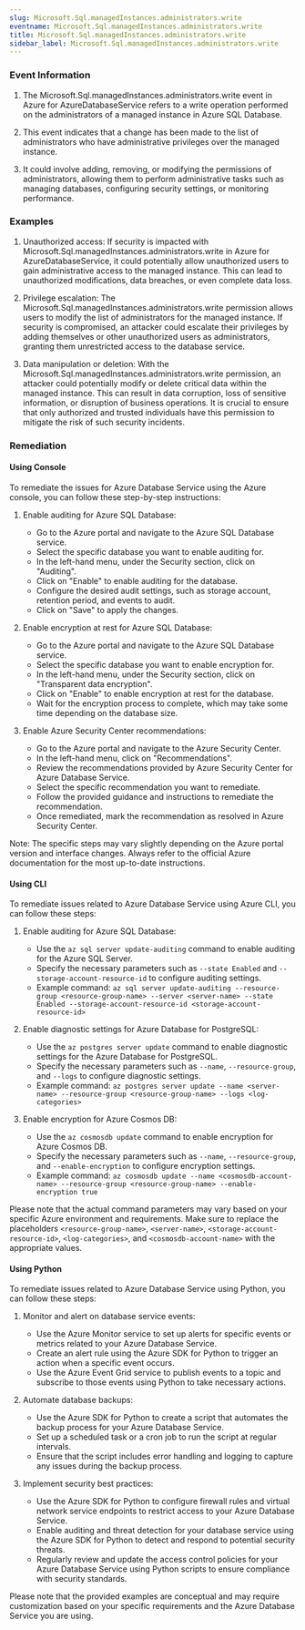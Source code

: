 ```yaml
--- 
slug: Microsoft.Sql.managedInstances.administrators.write
eventname: Microsoft.Sql.managedInstances.administrators.write
title: Microsoft.Sql.managedInstances.administrators.write
sidebar_label: Microsoft.Sql.managedInstances.administrators.write
---
```

                       
### Event Information

1. The Microsoft.Sql.managedInstances.administrators.write event in Azure for AzureDatabaseService refers to a write operation performed on the administrators of a managed instance in Azure SQL Database.

2. This event indicates that a change has been made to the list of administrators who have administrative privileges over the managed instance.

3. It could involve adding, removing, or modifying the permissions of administrators, allowing them to perform administrative tasks such as managing databases, configuring security settings, or monitoring performance.


### Examples

1. Unauthorized access: If security is impacted with Microsoft.Sql.managedInstances.administrators.write in Azure for AzureDatabaseService, it could potentially allow unauthorized users to gain administrative access to the managed instance. This can lead to unauthorized modifications, data breaches, or even complete data loss.

2. Privilege escalation: The Microsoft.Sql.managedInstances.administrators.write permission allows users to modify the list of administrators for the managed instance. If security is compromised, an attacker could escalate their privileges by adding themselves or other unauthorized users as administrators, granting them unrestricted access to the database service.

3. Data manipulation or deletion: With the Microsoft.Sql.managedInstances.administrators.write permission, an attacker could potentially modify or delete critical data within the managed instance. This can result in data corruption, loss of sensitive information, or disruption of business operations. It is crucial to ensure that only authorized and trusted individuals have this permission to mitigate the risk of such security incidents.

### Remediation

#### Using Console

To remediate the issues for Azure Database Service using the Azure console, you can follow these step-by-step instructions:

1. Enable auditing for Azure SQL Database:
   - Go to the Azure portal and navigate to the Azure SQL Database service.
   - Select the specific database you want to enable auditing for.
   - In the left-hand menu, under the Security section, click on "Auditing".
   - Click on "Enable" to enable auditing for the database.
   - Configure the desired audit settings, such as storage account, retention period, and events to audit.
   - Click on "Save" to apply the changes.

2. Enable encryption at rest for Azure SQL Database:
   - Go to the Azure portal and navigate to the Azure SQL Database service.
   - Select the specific database you want to enable encryption for.
   - In the left-hand menu, under the Security section, click on "Transparent data encryption".
   - Click on "Enable" to enable encryption at rest for the database.
   - Wait for the encryption process to complete, which may take some time depending on the database size.

3. Enable Azure Security Center recommendations:
   - Go to the Azure portal and navigate to the Azure Security Center.
   - In the left-hand menu, click on "Recommendations".
   - Review the recommendations provided by Azure Security Center for Azure Database Service.
   - Select the specific recommendation you want to remediate.
   - Follow the provided guidance and instructions to remediate the recommendation.
   - Once remediated, mark the recommendation as resolved in Azure Security Center.

Note: The specific steps may vary slightly depending on the Azure portal version and interface changes. Always refer to the official Azure documentation for the most up-to-date instructions.

#### Using CLI

To remediate issues related to Azure Database Service using Azure CLI, you can follow these steps:

1. Enable auditing for Azure SQL Database:
   - Use the `az sql server update-auditing` command to enable auditing for the Azure SQL Server.
   - Specify the necessary parameters such as `--state Enabled` and `--storage-account-resource-id` to configure auditing settings.
   - Example command: `az sql server update-auditing --resource-group <resource-group-name> --server <server-name> --state Enabled --storage-account-resource-id <storage-account-resource-id>`

2. Enable diagnostic settings for Azure Database for PostgreSQL:
   - Use the `az postgres server update` command to enable diagnostic settings for the Azure Database for PostgreSQL.
   - Specify the necessary parameters such as `--name`, `--resource-group`, and `--logs` to configure diagnostic settings.
   - Example command: `az postgres server update --name <server-name> --resource-group <resource-group-name> --logs <log-categories>`

3. Enable encryption for Azure Cosmos DB:
   - Use the `az cosmosdb update` command to enable encryption for Azure Cosmos DB.
   - Specify the necessary parameters such as `--name`, `--resource-group`, and `--enable-encryption` to configure encryption settings.
   - Example command: `az cosmosdb update --name <cosmosdb-account-name> --resource-group <resource-group-name> --enable-encryption true`

Please note that the actual command parameters may vary based on your specific Azure environment and requirements. Make sure to replace the placeholders `<resource-group-name>`, `<server-name>`, `<storage-account-resource-id>`, `<log-categories>`, and `<cosmosdb-account-name>` with the appropriate values.

#### Using Python

To remediate issues related to Azure Database Service using Python, you can follow these steps:

1. Monitor and alert on database service events:
   - Use the Azure Monitor service to set up alerts for specific events or metrics related to your Azure Database Service.
   - Create an alert rule using the Azure SDK for Python to trigger an action when a specific event occurs.
   - Use the Azure Event Grid service to publish events to a topic and subscribe to those events using Python to take necessary actions.

2. Automate database backups:
   - Use the Azure SDK for Python to create a script that automates the backup process for your Azure Database Service.
   - Set up a scheduled task or a cron job to run the script at regular intervals.
   - Ensure that the script includes error handling and logging to capture any issues during the backup process.

3. Implement security best practices:
   - Use the Azure SDK for Python to configure firewall rules and virtual network service endpoints to restrict access to your Azure Database Service.
   - Enable auditing and threat detection for your database service using the Azure SDK for Python to detect and respond to potential security threats.
   - Regularly review and update the access control policies for your Azure Database Service using Python scripts to ensure compliance with security standards.

Please note that the provided examples are conceptual and may require customization based on your specific requirements and the Azure Database Service you are using.


 